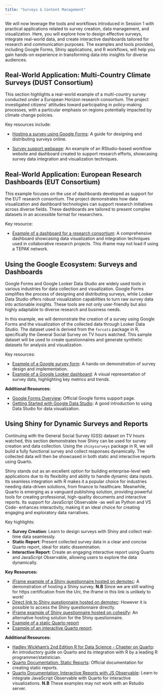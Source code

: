 ```yaml
---
title: "Surveys & Content Management"
---
```


We will now leverage the tools and workflows introduced in Session 1 with practical applications related to survey creation, data management, and visualization. Here, you will explore how to design effective surveys, integrate real-world data, and create interactive dashboards tailored for research and communication purposes. The examples and tools provided, including Google Forms, Shiny applications, and R workflows, will help you gain hands-on experience in transforming data into insights for diverse audiences.

## Real-World Application: Multi-Country Climate Surveys (DUST Consortium)

This section highlights a real-world example of a multi-country survey conducted under a European Horizon research consortium. The project investigated citizens' attitudes toward participating in policy-making processes, with a particular emphasis on regions potentially impacted by climate change policies. 

Key resources include:

- [Hosting a survey using Google Forms](https://digipols-admin.github.io/teaching_template/surveys-tab/dust_survey_google.html): A guide for designing and distributing surveys online.

- [Survey support webpage](https://fmendez72.github.io/app_dust/){target="_blank"}: An example of an RStudio-based workflow website and dashboard created to support research efforts, showcasing survey data integration and visualization techniques.


## Real-World Application: European Research Dashboards (EUT Consortium)

This example focuses on the use of dashboards developed as support for the EUT research consortium. The project demonstrates how data visualization and dashboard technologies can support research initiatives across diverse fields. These dashboards are tailored to present complex datasets in an accessible format for researchers.

Key resource:

- [Example of a dashboard for a research consortium](https://extras.cut.ac.cy/ero/eut-dashboards/){target="_blank"}: A comprehensive dashboard showcasing data visualization and integration techniques used in collaborative research projects. This iframe may not load if using a TEPAK network.  

## Using the Google Ecosystem: Surveys and Dashboards

Google Forms and Google Looker Data Studio are widely used tools in various industries for data collection and visualization. Google Forms simplifies the process of designing and distributing surveys, while Looker Data Studio offers robust visualization capabilities to turn raw survey data into actionable insights. These tools are not only user-friendly but also highly adaptable to diverse research and business needs.

In this example, we will demonstrate the creation of a survey using Google Forms and the visualization of the collected data through Looker Data Studio. The dataset used is derived from the `forcats` package in R, specifically the General Social Survey on TV hours watched. This sample dataset will be used to create questionnaires and generate synthetic datasets for analysis and visualization.

Key resources:

- [Example of a Google survey form](https://digipols-admin.github.io/teaching_template/surveys-tab/tvhours_google.html): A hands-on demonstration of survey design and implementation.
- [Example of a Google Looker dashboard](https://digipols-admin.github.io/teaching_template/surveys-tab/tvhours_looker.html): A visual representation of survey data, highlighting key metrics and trends.

**Additional Resources:**

- [Google Forms Overview](https://support.google.com/docs/answer/6281888): Official Google forms support page.
- [Getting Started with Google Data Studio](https://www.youtube.com/watch?v=Coe_f79Xc2o): A good introduction to using Data Studio for data visualization.

## Using Shiny for Dynamic Surveys and Reports

Continuing with the General Social Survey (GSS) dataset on TV hours watched, this section demonstrates how Shiny can be used for survey creation and data collection. Using the `shinysurveys` package in R, we will build a fully functional survey and collect responses dynamically. The collected data will then be showcased in both static and interactive reports using Quarto.

Shiny stands out as an excellent option for building enterprise-level web applications due to its flexibility and ability to handle dynamic data inputs. Its seamless integration with R makes it a popular choice for industries needing data-driven solutions, from finance to healthcare. Meanwhile, Quarto is emerging as a vanguard publishing solution, providing powerful tools for creating professional, high-quality documents and interactive reports. Its support for JavaScript Observable -as well as Python and VS Code- enhances interactivity, making it an ideal choice for creating engaging and exploratory data narratives.

Key highlights:

- **Survey Creation**: Learn to design surveys with Shiny and collect real-time data seamlessly.
- **Static Report**: Present collected survey data in a clear and concise Quarto report, ideal for static dissemination.
- **Interactive Report**: Create an engaging interactive report using Quarto and JavaScript Observable, allowing users to explore the data dynamically.

**Key Resources:**

- [iFrame example of a Shiny questionnaire hosted on demotec](https://digipols-admin.github.io/teaching_template/surveys-tab/tvhours_shiny.html): A demonstration of hosting a Shiny survey. **N.B** Since we are still waiting for https certification from the Uni, the iframe in this link is unlikely to work!
- [Direct link to Shiny questionnaire hosted on demotec](http://demotec.cut.ac.cy/fernando/tvhours/){target="_blank"}: However it is possible to access the Shiny questionnaire directly.
- [iFrame example of Shiny questionnaire hosted on cohesify](https://digipols-admin.github.io/teaching_template/surveys-tab/tvhours_shiny_cohesify.html): An alternative hosting solution for the Shiny questionnaire.
- [Example of a static Quarto report](https://digipols-admin.github.io/teaching_template/surveys-tab/tvhours_static_report.html)
- [Example of an interactive Quarto report](https://digipols-admin.github.io/teaching_template/surveys-tab/tvhours_js.html). 

**Additional Resources:**

- [Hadley Wickham's 2nd Edition R for Data Science - Chapter on Quarto](https://r4ds.hadley.nz/quarto): An introductory guide on Quarto and its integration with R by a leading R programmer/statistician.
- [Quarto Documentation: Static Reports](https://quarto.org/docs/authoring/): Official documentation for creating static reports.
- [Quarto Documentation: Interactive Reports with JS Observable](https://quarto.org/docs/interactive/): Learn to integrate JavaScript Observable with Quarto for interactive visualizations. **N.B** These examples may not work with an Rstudio server.
